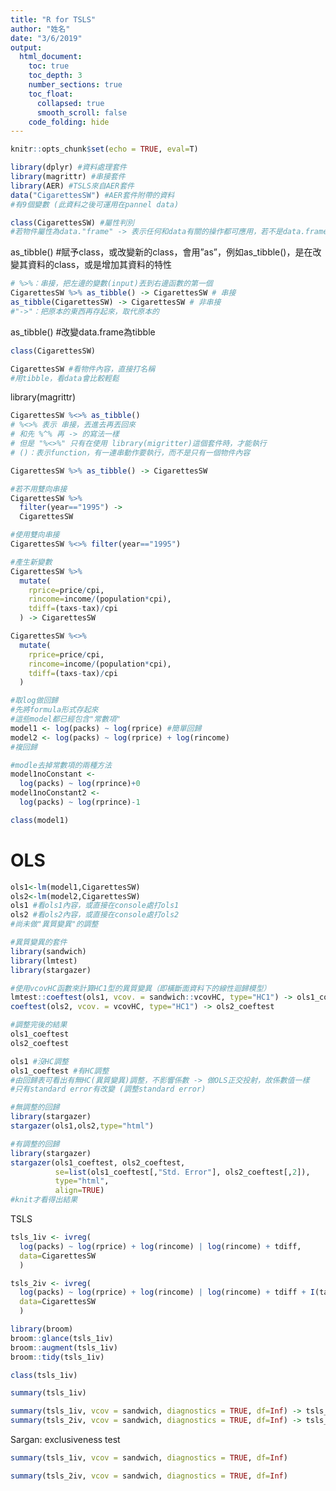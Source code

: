 ```yaml
---
title: "R for TSLS"
author: "姓名"
date: "3/6/2019"
output: 
  html_document: 
    toc: true
    toc_depth: 3
    number_sections: true
    toc_float:
      collapsed: true
      smooth_scroll: false
    code_folding: hide
---
```


```r
knitr::opts_chunk$set(echo = TRUE, eval=T)
```

```r
library(dplyr) #資料處理套件
library(magrittr) #串接套件
library(AER) #TSLS來自AER套件
data("CigarettesSW") #AER套件附帶的資料
#有9個變數 (此資料之後可運用在pannel data)
```

```r
class(CigarettesSW) #屬性判別
#若物件屬性為data."frame" -> 表示任何和data有關的操作都可應用，若不是data.frame，則有些操作可能會行不通
```

as_tibble()
#賦予class，或改變新的class，會用"as"，例如as_tibble()，是在改變其資料的class，或是增加其資料的特性
```r
# %>%：串接，把左邊的變數(input)丟到右邊函數的第一個
CigarettesSW %>% as_tibble() -> CigarettesSW # 串接
as_tibble(CigarettesSW) -> CigarettesSW # 非串接 
#"->"：把原本的東西再存起來，取代原本的
```

as_tibble()
#改變data.frame為tibble
```r
class(CigarettesSW)
```

```r
CigarettesSW #看物件內容，直接打名稱
#用tibble，看data會比較輕鬆
```

library(magrittr)
```r
CigarettesSW %<>% as_tibble()
# %<>% 表示 串接，丟進去再丟回來
# 和先 %^% 再 -> 的寫法一樣
# 但是 "%<>%" 只有在使用 library(migritter)這個套件時，才能執行
# ()：表示function，有一連串動作要執行，而不是只有一個物件內容

CigarettesSW %>% as_tibble() -> CigarettesSW 
```

```r
#若不用雙向串接
CigarettesSW %>% 
  filter(year=="1995") -> 
  CigarettesSW
```

```r
#使用雙向串接
CigarettesSW %<>% filter(year=="1995")
```

```r
#產生新變數
CigarettesSW %>% 
  mutate(
    rprice=price/cpi,
    rincome=income/(population*cpi),
    tdiff=(taxs-tax)/cpi
  ) -> CigarettesSW

CigarettesSW %<>% 
  mutate(
    rprice=price/cpi,
    rincome=income/(population*cpi),
    tdiff=(taxs-tax)/cpi
  ) 
```


```r
#取log做回歸
#先將formula形式存起來
#這些model都已經包含"常數項"
model1 <- log(packs) ~ log(rprice) #簡單回歸
model2 <- log(packs) ~ log(rprice) + log(rincome)
#複回歸
```

```r
#modle去掉常數項的兩種方法
model1noConstant <- 
  log(packs) ~ log(rprince)+0
model1noConstant2 <- 
  log(packs) ~ log(rprince)-1
```

```r
class(model1)
```

# OLS 
```r
ols1<-lm(model1,CigarettesSW)
ols2<-lm(model2,CigarettesSW)
ols1 #看ols1內容，或直接在console處打ols1
ols2 #看ols2內容，或直接在console處打ols2
#尚未做"異質變異"的調整
```


```r
#異質變異的套件
library(sandwich)
library(lmtest)
library(stargazer)

#使用vcovHC函數來計算HC1型的異質變異（即橫斷面資料下的線性迴歸模型）
lmtest::coeftest(ols1, vcov. = sandwich::vcovHC, type="HC1") -> ols1_coeftest
coeftest(ols2, vcov. = vcovHC, type="HC1") -> ols2_coeftest
```

```r
#調整完後的結果
ols1_coeftest
ols2_coeftest
```

```r
ols1 #沒HC調整
ols1_coeftest #有HC調整
#由回歸表可看出有無HC(異質變異)調整，不影響係數 -> 做OLS正交投射，故係數值一樣
#只有standard error有改變 (調整standard error)
```


```r
#無調整的回歸
library(stargazer)
stargazer(ols1,ols2,type="html")
```

```r
#有調整的回歸
library(stargazer)
stargazer(ols1_coeftest, ols2_coeftest, 
          se=list(ols1_coeftest[,"Std. Error"], ols2_coeftest[,2]),
          type="html",
          align=TRUE)
#knit才看得出結果
```

TSLS
```r
tsls_1iv <- ivreg(
  log(packs) ~ log(rprice) + log(rincome) | log(rincome) + tdiff,
  data=CigarettesSW
  ) 

tsls_2iv <- ivreg(
  log(packs) ~ log(rprice) + log(rincome) | log(rincome) + tdiff + I(tax/cpi),
  data=CigarettesSW
  )
```


```r
library(broom)
broom::glance(tsls_1iv)
broom::augment(tsls_1iv)
broom::tidy(tsls_1iv)
```

```r
class(tsls_1iv)
```


```r
summary(tsls_1iv)
```


```r
summary(tsls_1iv, vcov = sandwich, diagnostics = TRUE, df=Inf) -> tsls_1iv_tests
summary(tsls_2iv, vcov = sandwich, diagnostics = TRUE, df=Inf) -> tsls_2iv_tests
```


Sargan: exclusiveness test
```r
summary(tsls_1iv, vcov = sandwich, diagnostics = TRUE, df=Inf)
```

```r
summary(tsls_2iv, vcov = sandwich, diagnostics = TRUE, df=Inf)
```

